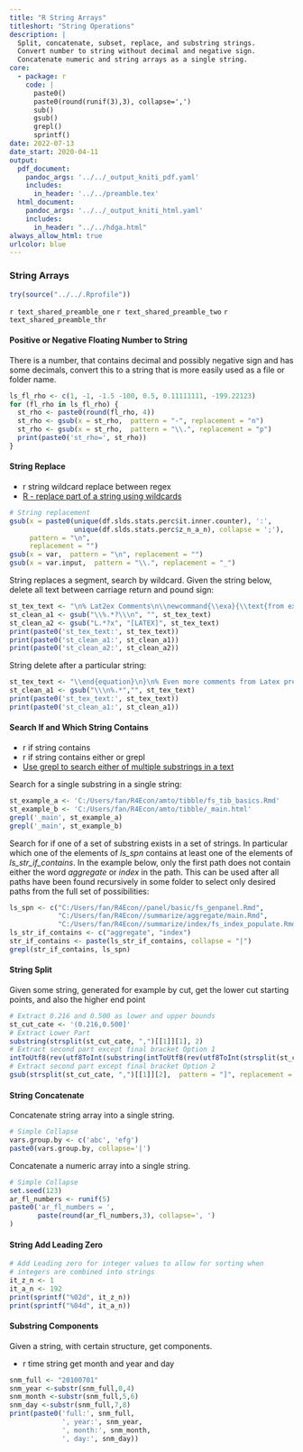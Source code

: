 ```yaml
---
title: "R String Arrays"
titleshort: "String Operations"
description: |
  Split, concatenate, subset, replace, and substring strings.
  Convert number to string without decimal and negative sign.
  Concatenate numeric and string arrays as a single string.
core:
  - package: r
    code: |
      paste0()
      paste0(round(runif(3),3), collapse=',')
      sub()
      gsub()
      grepl()
      sprintf()
date: 2022-07-13
date_start: 2020-04-11
output:
  pdf_document:
    pandoc_args: '../../_output_kniti_pdf.yaml'
    includes:
      in_header: '../../preamble.tex'
  html_document:
    pandoc_args: '../../_output_kniti_html.yaml'
    includes:
      in_header: "../../hdga.html"
always_allow_html: true
urlcolor: blue
---
```


### String Arrays

```r
try(source("../../.Rprofile"))
```

`r text_shared_preamble_one`
`r text_shared_preamble_two`
`r text_shared_preamble_thr`

#### Positive or Negative Floating Number to String

There is a number, that contains decimal and possibly negative sign and has some decimals, convert this to a string that is more easily used as a file or folder name. 

```r
ls_fl_rho <- c(1, -1, -1.5 -100, 0.5, 0.11111111, -199.22123)
for (fl_rho in ls_fl_rho) {
  st_rho <- paste0(round(fl_rho, 4))
  st_rho <- gsub(x = st_rho,  pattern = "-", replacement = "n")
  st_rho <- gsub(x = st_rho,  pattern = "\\.", replacement = "p")
  print(paste0('st_rho=', st_rho))
}
```

#### String Replace

- r string wildcard replace between regex
- [R - replace part of a string using wildcards](https://stackoverflow.com/a/27246520/8280804)

```r
# String replacement
gsub(x = paste0(unique(df.slds.stats.perc$it.inner.counter), ':',
                unique(df.slds.stats.perc$z_n_a_n), collapse = ';'),
     pattern = "\n",
     replacement = "")
gsub(x = var,  pattern = "\n", replacement = "")
gsub(x = var.input,  pattern = "\\.", replacement = "_")
```

String replaces a segment, search by wildcard. Given the string below, delete all text between carriage return and pound sign:

```r
st_tex_text <- "\n% Lat2ex Comments\n\\newcommand{\\exa}{\\text{from external file: } \\alpha + \\beta}\n% More LaLatex Comments\n"
st_clean_a1 <- gsub("\\%.*?\\\n", "", st_tex_text)
st_clean_a2 <- gsub("L.*?x", "[LATEX]", st_tex_text)
print(paste0('st_tex_text:', st_tex_text))
print(paste0('st_clean_a1:', st_clean_a1))
print(paste0('st_clean_a2:', st_clean_a2))
```

String delete after a particular string:

```r
st_tex_text <- "\\end{equation}\n}\n% Even more comments from Latex preamble"
st_clean_a1 <- gsub("\\\n%.*","", st_tex_text)
print(paste0('st_tex_text:', st_tex_text))
print(paste0('st_clean_a1:', st_clean_a1))
```


#### Search If and Which String Contains

- r if string contains
- r if string contains either or grepl
- [Use grepl to search either of multiple substrings in a text](https://stackoverflow.com/a/26319765/8280804)

Search for a single substring in a single string:

```r
st_example_a <- 'C:/Users/fan/R4Econ/amto/tibble/fs_tib_basics.Rmd'
st_example_b <- 'C:/Users/fan/R4Econ/amto/tibble/_main.html'
grepl('_main', st_example_a)
grepl('_main', st_example_b)
```

Search for if one of a set of substring exists in a set of strings. In particular which one of the elements of *ls_spn* contains at least one of the elements of *ls_str_if_contains*. In the example below, only the first path does not contain either the word *aggregate* or *index* in the path. This can be used after all paths have been found recursively in some folder to select only desired paths from the full set of possibilities:

```r
ls_spn <- c("C:/Users/fan/R4Econ//panel/basic/fs_genpanel.Rmd",
            "C:/Users/fan/R4Econ//summarize/aggregate/main.Rmd",
            "C:/Users/fan/R4Econ//summarize/index/fs_index_populate.Rmd")
ls_str_if_contains <- c("aggregate", "index")
str_if_contains <- paste(ls_str_if_contains, collapse = "|")
grepl(str_if_contains, ls_spn)
```

#### String Split

Given some string, generated for example by cut, get the lower cut starting points, and also the higher end point

```r
# Extract 0.216 and 0.500 as lower and upper bounds
st_cut_cate <- '(0.216,0.500]'
# Extract Lower Part
substring(strsplit(st_cut_cate, ",")[[1]][1], 2)
# Extract second part except final bracket Option 1
intToUtf8(rev(utf8ToInt(substring(intToUtf8(rev(utf8ToInt(strsplit(st_cut_cate, ",")[[1]][2]))), 2))))
# Extract second part except final bracket Option 2
gsub(strsplit(st_cut_cate, ",")[[1]][2],  pattern = "]", replacement = "")
```

#### String Concatenate

Concatenate string array into a single string. 

```r
# Simple Collapse
vars.group.by <- c('abc', 'efg')
paste0(vars.group.by, collapse='|')
```

Concatenate a numeric array into a single string. 

```r
# Simple Collapse
set.seed(123)
ar_fl_numbers <- runif(5)
paste0('ar_fl_numbers = ', 
       paste(round(ar_fl_numbers,3), collapse=', ')
)
```

#### String Add Leading Zero

```r
# Add Leading zero for integer values to allow for sorting when
# integers are combined into strings
it_z_n <- 1
it_a_n <- 192
print(sprintf("%02d", it_z_n))
print(sprintf("%04d", it_a_n))
```

#### Substring Components

Given a string, with certain structure, get components.

- r time string get month and year and day

```r
snm_full <- "20100701"
snm_year <-substr(snm_full,0,4)
snm_month <-substr(snm_full,5,6)
snm_day <-substr(snm_full,7,8)
print(paste0('full:', snm_full,
             ', year:', snm_year,
             ', month:', snm_month,
             ', day:', snm_day))
```
